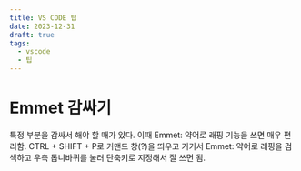 ```yaml
---
title: VS CODE 팁
date: 2023-12-31
draft: true
tags:
  - vscode
  - 팁
---
```


# Emmet 감싸기

특정 부분을 감싸서 해야 할 때가 있다. 이때 Emmet: 약어로 래핑 기능을 쓰면 매우 편리함. CTRL + SHIFT + P로 커맨드 창(?)을 띄우고 거기서 Emmet: 약어로 래핑을 검색하고 우측 톱니바퀴를 눌러 단축키로 지정해서 잘 쓰면 됨.

